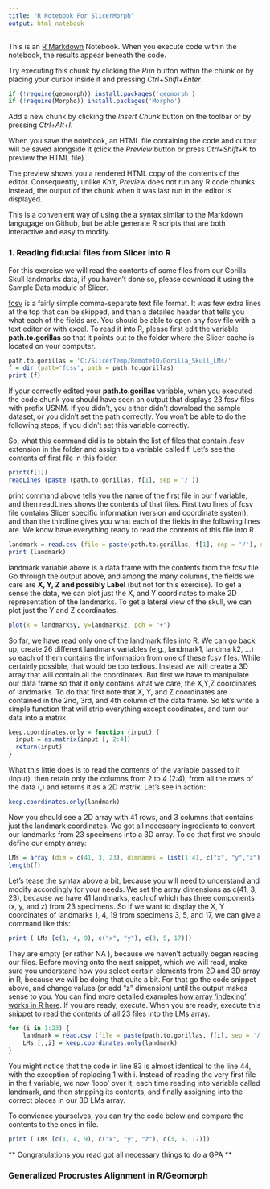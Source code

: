 ```yaml
---
title: "R Notebook For SlicerMorph"
output: html_notebook
---
```


This is an [R Markdown](http://rmarkdown.rstudio.com) Notebook. When you execute code within the notebook, the results appear beneath the code. 

Try executing this chunk by clicking the *Run* button within the chunk or by placing your cursor inside it and pressing *Ctrl+Shift+Enter*. 

```r
if (!require(geomorph)) install.packages('geomorph')
if (!require(Morpho)) install.packages('Morpho')
```

Add a new chunk by clicking the *Insert Chunk* button on the toolbar or by pressing *Ctrl+Alt+I*.

When you save the notebook, an HTML file containing the code and output will be saved alongside it (click the *Preview* button or press *Ctrl+Shift+K* to preview the HTML file).

The preview shows you a rendered HTML copy of the contents of the editor. Consequently, unlike *Knit*, *Preview* does not run any R code chunks. Instead, the output of the chunk when it was last run in the editor is displayed.

This is a convenient way of using the a syntax similar to the Markdown langugage on Github, but be able generate R scripts that are both interactive and easy to modify. 

### 1. Reading fiducial files from Slicer into R
For this exercise we will read the contents of some files from our Gorilla Skull landmarks data, if you haven't done so, please download it using the Sample Data module of Slicer. 

[fcsv](https://discourse.slicer.org/t/landmark-loading/8196/2?u=muratmaga) is a fairly simple comma-separate text file format. It was few extra lines at the top that can be skipped, and than a detailed header that tells you what each of the fields are. You should be able to open any fcsv file with a text editor or with excel. To read it into R, please first edit the variable **path.to.gorillas** so that it points out to the folder where the Slicer cache is located on your computer. 
```r
path.to.gorillas = 'C:/SlicerTemp/RemoteIO/Gorilla_Skull_LMs/'
f = dir (patt='fcsv', path = path.to.gorillas)
print (f)
```
If your correctly edited your **path.to.gorillas** variable, when you executed the code chunk you should have seen an output that displays 23 fcsv files with prefix USNM. If you didn't, you either didn't download the sample dataset, or you didn't set the path correctly. You won't be able to do the following steps, if you didn't set this variable correctly. 

So, what this command did is to obtain the list of files that contain .fcsv extension in the folder and assign to a variable called f. Let's see the contents of first file in this folder. 

```r
print(f[1])
readLines (paste (path.to.gorillas, f[1], sep = '/'))
```

print command above tells you the name of the first file in our f variable, and then readLines shows the contents of that files. First two lines of fcsv file contains Slicer specific information (version and coordinate system), and than the thirdline gives you what each of the fields in the following lines are. We know have everything ready to read the contents of this file into R. 

```r
landmark = read.csv (file = paste(path.to.gorillas, f[1], sep = '/'), skip = 2, header = TRUE)
print (landmark)
```

landmark variable above is a data frame with the contents from the fcsv file. Go through the output above, and among the many columns, the fields we care are **X, Y, Z and possibly Label** (but not for this exercise). To get a sense the data, we can plot just the X, and Y coordinates to make 2D representation of the landmarks. To get a lateral view of the skull, we can plot just the Y and Z coordinates. 
```r
plot(x = landmark$y, y=landmark$z, pch = "+")
```

So far, we have read only one of the landmark files into R. We can go back up, create 26 different landmark variables (e.g., landmark1, landmark2, ...) so each of them contains the information from one of these fcsv files. While certainly possible, that would be too tedious. Instead we will create a 3D array that will contain all the coordinates. But first we have to manipulate our data frame so that it only contains what we care, the X,Y,Z coordinates of landmarks. To do that first note that X, Y, and Z coordinates are contained in the 2nd, 3rd, and 4th column of the data frame. So let's write a simple function that will strip everything except coodinates, and turn our data into a matrix 
```r
keep.coordinates.only = function (input) {
  input = as.matrix(input [, 2:4])
  return(input)
}
``` 

What this little does is to read the contents of the variable passed to it (input), then retain only the columns from 2 to 4 (2:4), from all the rows of the data (,) and returns it as a 2D matrix. Let's see in action:

```r
keep.coordinates.only(landmark)
```

Now you should see a 2D array with 41 rows, and 3 columns that contains just the landmark coordinates. We got all necessary ingredients to convert our landmarks from 23 specimens into a 3D array. To do that first we should define our empty array:

```r
LMs = array (dim = c(41, 3, 23), dimnames = list(1:41, c("x", "y","z"), f))
length(f)
```

Let's tease the syntax above a bit, because you will need to understand and modify accordingly for your needs. We set the array dimensions as c(41, 3, 23), because we have 41 landmarks, each of which has three components (x, y, and z) from 23 specimens. So if we want to display the X, Y coordinates of landmarks 1, 4, 19 from specimens 3, 5, and 17, we can give a command like this:
```r
print ( LMs [c(1, 4, 9), c("x", "y"), c(3, 5, 17)])
```

They are empty (or rather NA ), because we haven't actually began reading our files. Before moving onto the next snippet, which we will read, make sure you understand how you select certain elements from 2D and 3D array in R, because we will be doing that quite a bit. For that go the code snippet above, and change values (or add "z" dimension) until the output makes sense to you. 
You can find more detailed examples [how array 'indexing' works in R here](https://data-flair.training/blogs/r-array/). If you are ready, execute. When you are ready, execute this snippet to read the contents of all 23 files into the LMs array. 
```r
for (i in 1:23) {
    landmark = read.csv (file = paste(path.to.gorillas, f[i], sep = '/'), skip = 2, header = TRUE)
    LMs [,,i] = keep.coordinates.only(landmark)
}
```

You might notice that the code in line 83 is almost identical to the line 44, with the exception of replacing 1 with i. 
Instead of reading the very first file in the f variable, we now 'loop' over it, each time reading into variable called landmark, and then stripping its contents, and finally assigning into the correct places in our 3D LMs array. 

To convience yourselves, you can try the code below and compare the contents to the ones in file.  
```r
print ( LMs [c(1, 4, 9), c("x", "y", "z"), c(3, 5, 17)])
```
** Congratulations you read got all necessary things to do a GPA **

### Generalized Procrustes Alignment in R/Geomorph
